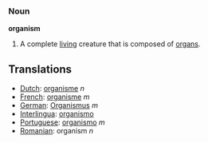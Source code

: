 === Noun ===

'''organism'''

#A complete [[living]] creature that is composed of [[organ]]s.

==Translations==
*[[Dutch]]: [[organisme]] ''n''
*[[French]]: [[organisme]] ''m''
*[[German]]: [[Organismus]] ''m''
*[[Interlingua]]: [[organismo]]
*[[Portuguese]]: [[organismo]] ''m''
*[[Romanian]]: organism ''n''